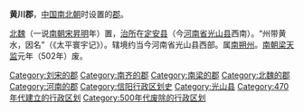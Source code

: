 '''黄川郡'''，[[中国|中国]][[南北朝|南北朝]]时设置的[[郡|郡]]。

[[北魏|北魏]]（一说[[刘宋|南朝宋]][[昇明|昇明]]年）置，[[治所|治所]]在[[定安县|定安县]]（今[[河南省|河南省]][[光山县|光山县]]西南）。“州带黄水，因名”（《太平寰宇记》）。辖境约当今河南省光山县西部。属[[南朔州|南朔州]]。[[梁_(南朝)|南朝梁]][[天监|天监]]元年（502年）废。

{{南北朝行政区划小作品}}
{{DEFAULTSORT:H}}
[[Category:刘宋的郡|Category:刘宋的郡]]
[[Category:南齐的郡|Category:南齐的郡]]
[[Category:南梁的郡|Category:南梁的郡]]
[[Category:北魏的郡|Category:北魏的郡]]
[[Category:河南的郡|Category:河南的郡]]
[[Category:信阳行政区划史|Category:信阳行政区划史]]
[[Category:光山县|Category:光山县]]
[[Category:470年代建立的行政区划|Category:470年代建立的行政区划]]
[[Category:500年代废除的行政区划|Category:500年代废除的行政区划]]